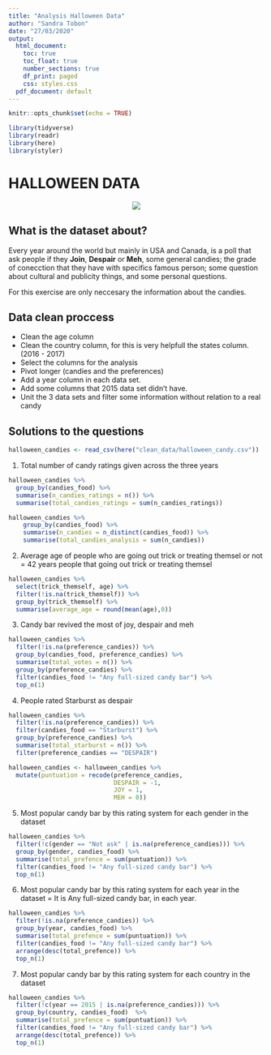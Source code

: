 ```yaml
---
title: "Analysis Halloween Data"
author: "Sandra Tobon"
date: "27/03/2020"
output:
  html_document:
    toc: true
    toc_float: true
    number_sections: true
    df_print: paged
    css: styles.css
  pdf_document: default
---
```


```r
knitr::opts_chunk$set(echo = TRUE)
```

```r
library(tidyverse)
library(readr)
library(here)
library(styler)
```

# HALLOWEEN DATA  
<center>
![](http://justfunfacts.com/wp-content/uploads/2018/01/candies.jpg)
</center>
## What is the dataset about?

Every year around the world but mainly in USA and Canada, is a poll that ask people if they **Join**, **Despair** or **Meh**, some general candies; the grade of conecction that they have with specifics famous person; some question about cultural and publicity things, and some personal questions.  

For this exercise are only neccesary the information about the candies. 

## Data clean proccess  

* Clean the age column  
* Clean the country column, for this is very helpfull the states column. (2016 - 2017)  
* Select the columns for the analysis  
* Pivot longer (candies and the preferences)  
* Add a year column in each data set.  
* Add some columns that 2015 data set didn't have. 
* Unit the 3 data sets and filter some information without relation to a real candy

## Solutions to the questions  

```r
halloween_candies <- read_csv(here("clean_data/halloween_candy.csv"))
```

1. Total number of candy ratings given across the three years  

```r
halloween_candies %>%
  group_by(candies_food) %>%
  summarise(n_candies_ratings = n()) %>%
  summarise(total_candies_ratings = sum(n_candies_ratings))

halloween_candies %>%
    group_by(candies_food) %>%
    summarise(n_candies = n_distinct(candies_food)) %>%
    summarise(total_candies_analysis = sum(n_candies))
```

2. Average age of people who are going out trick or treating themsel or not = 42 years  people that going out trick or treating themsel  

```r
halloween_candies %>%
  select(trick_themself, age) %>%
  filter(!is.na(trick_themself)) %>%
  group_by(trick_themself) %>%
  summarise(average_age = round(mean(age),0))
```

3. Candy bar revived the most of joy, despair and meh  

```r
halloween_candies %>%
  filter(!is.na(preference_candies)) %>%
  group_by(candies_food, preference_candies) %>%
  summarise(total_votes = n()) %>%
  group_by(preference_candies) %>%
  filter(candies_food != "Any full-sized candy bar") %>%
  top_n(1)
```

4. People rated Starburst as despair  

```r
halloween_candies %>%
  filter(!is.na(preference_candies)) %>%
  filter(candies_food == "Starburst") %>%
  group_by(preference_candies) %>%
  summarise(total_starburst = n()) %>%
  filter(preference_candies == "DESPAIR")
```

```r
halloween_candies <- halloween_candies %>%
  mutate(puntuation = recode(preference_candies, 
                             DESPAIR = -1,
                             JOY = 1,
                             MEH = 0))
```

5. Most popular candy bar by this rating system for each gender in the dataset  

```r
halloween_candies %>%
  filter(!c(gender == "Not ask" | is.na(preference_candies))) %>%
  group_by(gender, candies_food) %>%
  summarise(total_prefence = sum(puntuation)) %>%
  filter(candies_food != "Any full-sized candy bar") %>%
  top_n(1)
```

6. Most popular candy bar by this rating system for each year in the dataset =
It is Any full-sized candy bar, in each year.

```r
halloween_candies %>%
  filter(!is.na(preference_candies)) %>%
  group_by(year, candies_food) %>%
  summarise(total_prefence = sum(puntuation)) %>%
  filter(candies_food != "Any full-sized candy bar") %>%
  arrange(desc(total_prefence)) %>%
  top_n(1)
```

7. Most popular candy bar by this rating system for each country in the dataset 
```r
halloween_candies %>%
  filter(!c(year == 2015 | is.na(preference_candies))) %>%
  group_by(country, candies_food)  %>%
  summarise(total_prefence = sum(puntuation)) %>%
  filter(candies_food != "Any full-sized candy bar") %>%
  arrange(desc(total_prefence)) %>%
  top_n(1)
```